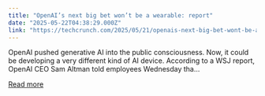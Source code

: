 ```yaml
---
title: "OpenAI’s next big bet won’t be a wearable: report"
date: "2025-05-22T04:38:29.000Z"
link: "https://techcrunch.com/2025/05/21/openais-next-big-bet-wont-be-a-wearable-report/"
---
```


OpenAI pushed generative AI into the public consciousness. Now, it could be developing a very different kind of AI device. According to a WSJ report, OpenAI CEO Sam Altman told employees Wednesday tha...

[Read more](https://techcrunch.com/2025/05/21/openais-next-big-bet-wont-be-a-wearable-report/)
